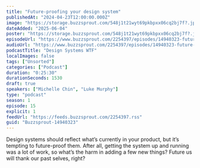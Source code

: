 ```yaml
---
title: "Future-proofing your design system"
publishedAt: "2024-04-23T12:00:00.000Z"
image: "https://storage.buzzsprout.com/548j1t21wyt69pkbpxx06cq2bj7f?.jpg"
dateAdded: "2025-06-04"
poster: "https://storage.buzzsprout.com/548j1t21wyt69pkbpxx06cq2bj7f?.jpg"
episodeUrl: "https://www.buzzsprout.com/2254397/episodes/14940323-future-proofing-your-design-system.mp3"
audioUrl: "https://www.buzzsprout.com/2254397/episodes/14940323-future-proofing-your-design-system.mp3"
podcastTitle: "Design Systems WTF"
localImages: false
tags: ["Unsorted"]
categories: ["Podcast"]
duration: "0:25:30"
durationSeconds: 1530
draft: true
speakers: ["Michelle Chin", "Luke Murphy"]
type: "podcast"
season: 1
episode: 15
explicit: 1
feedUrl: "https://feeds.buzzsprout.com/2254397.rss"
guid: "Buzzsprout-14940323"
---
```

Design systems should reflect what’s currently in your product, but it’s tempting to future-proof them. After all, getting the system up and running was a lot of work, so what’s the harm in adding a few new things? Future us will thank our past selves, right?
